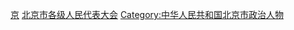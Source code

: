[[Category:地方各级人大代表|京]]
[[Category:北京市各级人民代表大会|]]
[[Category:中华人民共和国北京市政治人物|Category:中华人民共和国北京市政治人物]]